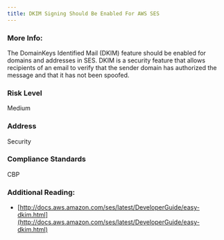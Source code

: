 ```yaml
---
title: DKIM Signing Should Be Enabled For AWS SES
---
```


### More Info:

The DomainKeys Identified Mail (DKIM) feature should be enabled for domains and addresses in SES. DKIM is a security feature that allows recipients of an email to verify that the sender domain has authorized the message and that it has not been spoofed.

### Risk Level

Medium

### Address

Security

### Compliance Standards

CBP

### Additional Reading:

- [http://docs.aws.amazon.com/ses/latest/DeveloperGuide/easy-dkim.html](http://docs.aws.amazon.com/ses/latest/DeveloperGuide/easy-dkim.html)
